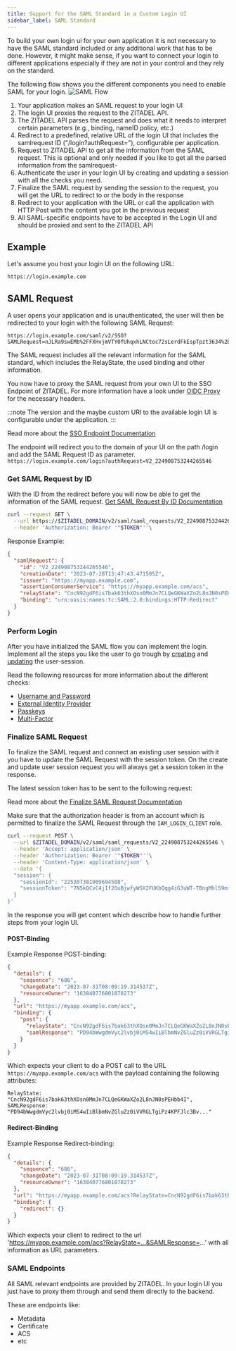 ```yaml
---
title: Support for the SAML Standard in a Custom Login UI
sidebar_label: SAML Standard
---
```


To build your own login ui for your own application it is not necessary to have the SAML standard included or any additional work that has to be done.
However, it might make sense, if you want to connect your login to different applications especially if they are not in your control and they rely on the standard.

The following flow shows you the different components you need to enable SAML for your login.
![SAML Flow](/img/guides/login-ui/saml-flow.png)

1. Your application makes an SAML request to your login UI
2. The login UI proxies the request to the ZITADEL API.
3. The ZITADEL API parses the request and does what it needs to interpret certain parameters (e.g., binding, nameID policy, etc.)
4. Redirect to a predefined, relative URL of the login UI that includes the samlrequest ID ("/login?authRequest="), configurable per application.
5. Request to ZITADEL API to get all the information from the SAML request. This is optional and only needed if you like to get all the parsed information from the samlrequest-
6. Authenticate the user in your login UI by creating and updating a session with all the checks you need.
7. Finalize the SAML request by sending the session to the request, you will get the URL to redirect to or the body in the response
8. Redirect to your application with the URL or call the application with HTTP Post with the content you got in the previous request
9. All SAML-specific endpoints have to be accepted in the Login UI and should be proxied and sent to the ZITADEL API


## Example

Let's assume you host your login UI on the following URL:
```
https://login.example.com
```

## SAML Request

A user opens your application and is unauthenticated, the user will then be redirected to your login with the following SAML Request:
```
https://login.example.com/saml/v2/SSO?SAMLRequest=nJLRa9swEMb%2FFXHvjmVTY0fUhqxhLNCtoc72sLerdFkEspTpzt3634%2BkGXQw8tBX6X76vk%2F33TJO4WhWsxziI%2F2ciUX9nkJkc7roYc7RJGTPJuJEbMSacfX53tQLbZCZsvgU4Q1yvM4cc5JkUwC1WffgXdHW1c2%2BclVtK6yc68hVnWvssqVm79p23za01E%2BuA%2FWNMvsUe6gXGtSGeaZNZMEoPdS6bgpdFbrd6aW50abuFk3Tfge1JhYfUc7kQeRoyjIki%2BGQWEynO12ebJfPdTmOD6BWf0PdpcjzRHmk%2FOwtfX28%2Fy%2BvLzxaBrW9pPvgo%2FPxx%2FWveHodYvNpt9sW24dxB8N5HeacLauPKU8o1x85nXhX7M%2BjhqJ4eYHhis%2BJBB0K3pZvpIZLDb7gRJv1NgVvX94hLxkje4oCahVC%2BnWXCYV6kDwTlMOr5L9lG%2F4EAAD%2F%2Fw%3D%3D&RelayState=CncN92gdF6is7bak63thXOsn0MmJn7CLQeGKWaXZo2L8nJN0sPEHbb4I
```

The SAML request includes all the relevant information for the SAML standard, which includes the RelayState, the used binding and other information.

You now have to proxy the SAML request from your own UI to the SSO Endpoint of ZITADEL.
For more information have a look under [OIDC Proxy](./typescript-repo#oidc-proxy) for the necessary headers.

:::note
The version and the maybe custom URI to the available login UI is configurable under the application.
:::

Read more about the [SSO Endpoint Documentation](/docs/apis/saml/endpoints#sso_endpoint)

The endpoint will redirect you to the domain of your UI on the path /login and add the SAML Request ID as parameter.
```https://login.example.com/login?authRequest=V2_224908753244265546```

### Get SAML Request by ID

With the ID from the redirect before you will now be able to get the information of the SAML request.
[Get SAML Request By ID Documentation](/docs/apis/resources/saml_service_v2/saml-service-get-saml-request)

```bash
curl --request GET \
  --url https://$ZITADEL_DOMAIN/v2/saml/saml_requests/V2_224908753244265546 \
  --header 'Authorization: Bearer '"$TOKEN"''\
```

Response Example:

```json
{
  "samlRequest": {
    "id": "V2_224908753244265546",
    "creationDate": "2023-07-28T13:47:43.471505Z",
    "issuer": "https://myapp.example.com",
    "assertionConsumerService": "https://myapp.example.com/acs",
    "relayState": "CncN92gdF6is7bak63thXOsn0MmJn7CLQeGKWaXZo2L8nJN0sPEHbb4I",
    "binding": "urn:oasis:names:tc:SAML:2.0:bindings:HTTP-Redirect"
  }
}
```

### Perform Login

After you have initialized the SAML flow you can implement the login.
Implement all the steps you like the user to go trough by [creating](/docs/apis/resources/session_service_v2/session-service-create-session) and [updating](/docs/apis/resources/session_service/session-service-set-session) the user-session.

Read the following resources for more information about the different checks:
- [Username and Password](./username-password)
- [External Identity Provider](./external-login)
- [Passkeys](./passkey)
- [Multi-Factor](./mfa)

### Finalize SAML Request

To finalize the SAML request and connect an existing user session with it you have to update the SAML Request with the session token.
On the create and update user session request you will always get a session token in the response.

The latest session token has to be sent to the following request:

Read more about the [Finalize SAML Request Documentation](/docs/apis/resources/saml_service_v2/saml-service-create-response)

Make sure that the authorization header is from an account which is permitted to finalize the SAML Request through the `IAM_LOGIN_CLIENT` role.
```bash
curl --request POST \
  --url $ZITADEL_DOMAIN/v2/saml/saml_requests/V2_224908753244265546 \
  --header 'Accept: application/json' \
  --header 'Authorization: Bearer '"$TOKEN"''\
  --header 'Content-Type: application/json' \
  --data '{
  "session": {
    "sessionId": "225307381909694508",
    "sessionToken": "7N5kQCvC4jIf2OuBjwfyWSX2FUKbQqg4iG3uWT-TBngMhlS9miGUwpyUaN0HJ8OcbSzk4QHZy_Bvvv"
  }
}'
```

In the response you will get content which describe how to handle further steps from your login UI.

#### POST-Binding

Example Response POST-binding:
```json
{
  "details": {
    "sequence": "686",
    "changeDate": "2023-07-31T08:09:19.314537Z",
    "resourceOwner": "163840776801878273"
  },
  "url": "https://myapp.example.com/acs",
  "binding": {
    "post": {
      "relayState": "CncN92gdF6is7bak63thXOsn0MmJn7CLQeGKWaXZo2L8nJN0sPEHbb4I",
      "samlResponse": "PD94bWwgdmVyc2lvbj0iMS4wIiBlbmNvZGluZz0iVVRGLTgiPz4KPFJlc3Bv..."
    }
  }
}
```

Which expects your client to do a POST call to the URL `https://myapp.example.com/acs` with the payload containing the following attributes:

```
RelayState: "CncN92gdF6is7bak63thXOsn0MmJn7CLQeGKWaXZo2L8nJN0sPEHbb4I",
SAMLResponse: "PD94bWwgdmVyc2lvbj0iMS4wIiBlbmNvZGluZz0iVVRGLTgiPz4KPFJlc3Bv..."
```

#### Redirect-Binding

Example Response Redirect-binding:
```json
{
  "details": {
    "sequence": "686",
    "changeDate": "2023-07-31T08:09:19.314537Z",
    "resourceOwner": "163840776801878273"
  },
  "url": "https://myapp.example.com/acs?RelayState=CncN92gdF6is7bak63thXOsn0MmJn7CLQeGKWaXZo2L8nJN0sPEHbb4I&SAMLResponse=PD94bWwgdmVyc2lvbj0iMS4wIiBlbmNvZGluZz0iVVRGLTgiPz4KPFJlc3Bv...",
  "binding": {
    "redirect": {}
  }
}
```

Which expects your client to redirect to the url 'https://myapp.example.com/acs?RelayState=...&SAMLResponse=...' with all information as URL parameters.

### SAML Endpoints

All SAML relevant endpoints are provided by ZITADEL. In your login UI you just have to proxy them through and send them directly to the backend.

These are endpoints like:
- Metadata
- Certificate
- ACS
- etc
